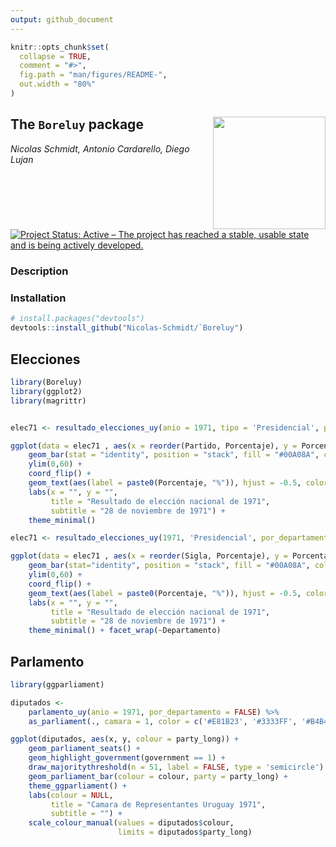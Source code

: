 ```yaml
---
output: github_document
---
```


<!-- README.md is generated from README.Rmd. Please edit that file -->

```r
knitr::opts_chunk$set(
  collapse = TRUE,
  comment = "#>",
  fig.path = "man/figures/README-",
  out.width = "80%"
)
```

## The `Boreluy` package <img src='man/figures/logo_Boreluy.png' align="right" height="180" />

*Nicolas Schmidt, Antonio Cardarello, Diego Lujan*

<!-- badges: start -->

[![Project Status: Active – The project has reached a stable, usable
state and is being actively
developed.](https://www.repostatus.org/badges/latest/suspended.svg)](https://www.repostatus.org/#active)
<!-- badges: end --> <!-- badges: end -->

### Description

### Installation

``` r
# install.packages("devtools")
devtools::install_github("Nicolas-Schmidt/`Boreluy")
```

## Elecciones

```r
library(Boreluy)
library(ggplot2)
library(magrittr)


elec71 <- resultado_elecciones_uy(anio = 1971, tipo = 'Presidencial', por_departamento = FALSE)

ggplot(data = elec71 , aes(x = reorder(Partido, Porcentaje), y = Porcentaje)) +
    geom_bar(stat = "identity", position = "stack", fill = "#00A08A", color = "black") +
    ylim(0,60) +
    coord_flip() +
    geom_text(aes(label = paste0(Porcentaje, "%")), hjust = -0.5, color = "gray9", size = 3) +
    labs(x = "", y = "",
         title = "Resultado de elección nacional de 1971",
         subtitle = "28 de noviembre de 1971") +
    theme_minimal()
```


```r
elec71 <- resultado_elecciones_uy(1971, 'Presidencial', por_departamento = TRUE) 

ggplot(data = elec71 , aes(x = reorder(Sigla, Porcentaje), y = Porcentaje)) +
    geom_bar(stat="identity", position = "stack", fill = "#00A08A", color = "black") +
    ylim(0,60) +
    coord_flip() +
    geom_text(aes(label = paste0(Porcentaje, "%")), hjust = -0.5, color = "gray9", size = 3) +
    labs(x = "", y = "",
         title = "Resultado de elección nacional de 1971",
         subtitle = "28 de noviembre de 1971") +
    theme_minimal() + facet_wrap(~Departamento)

```

## Parlamento

```r
library(ggparliament)

diputados <- 
    parlamento_uy(anio = 1971, por_departamento = FALSE) %>% 
    as_parliament(., camara = 1, color = c('#E81B23', '#3333FF', '#B4B4B4'))

ggplot(diputados, aes(x, y, colour = party_long)) +
    geom_parliament_seats() + 
    geom_highlight_government(government == 1) +
    draw_majoritythreshold(n = 51, label = FALSE, type = 'semicircle') +
    geom_parliament_bar(colour = colour, party = party_long) + 
    theme_ggparliament() +
    labs(colour = NULL, 
         title = "Camara de Representantes Uruguay 1971",
         subtitle = "") +
    scale_colour_manual(values = diputados$colour,
                        limits = diputados$party_long)

```





